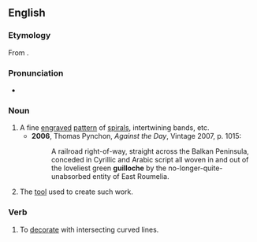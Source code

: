 {{also|guilloché}}

==English==
{{wikipedia}}

===Etymology===
From {{etyl|fr|en}} {{m|fr|guilloche}}.

===Pronunciation===
* {{IPA|/ɡɪˈlɒʃ/|lang=en}}

===Noun===
{{en-noun}}

# A fine [[engrave]]d [[pattern]] of [[spiral]]s, intertwining bands, etc.
#* '''2006''', Thomas Pynchon, ''Against the Day'', Vintage 2007, p. 1015:
#*: A railroad right-of-way, straight across the Balkan Peninsula, conceded in Cyrillic and Arabic script all woven in and out of the loveliest green '''guilloche''' by the no-longer-quite-unabsorbed entity of East Roumelia.
# The [[tool]] used to create such work.

===Verb===
{{en-verb|guilloch}}

# {{lb|en|transitive}} To [[decorate]] with intersecting curved lines.